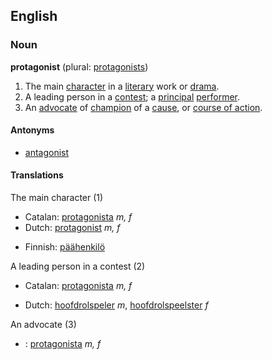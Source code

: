 ==English==

===Noun===
'''protagonist''' (plural: [[protagonists]])

# The main [[character]] in a [[literary]] work or [[drama]].
# A leading person in a [[contest]]; a [[principal]] [[performer]].
# An [[advocate]] of [[champion]] of a [[cause]], or [[course of action]].

====Antonyms====
*[[antagonist]]

====Translations====
;The main character (1)
{{top}}
*Catalan: [[protagonista]] ''m, f''
*Dutch: [[protagonist]] ''m, f''
{{mid}}
*Finnish: [[päähenkilö]]
{{bottom}}

;A leading person in a contest (2)
{{top}}
*Catalan: [[protagonista]] ''m, f''
{{mid}}
*Dutch: [[hoofdrolspeler]] ''m'', [[hoofdrolspeelster]] ''f''
{{bottom}}

;An advocate (3)
{{top}}
{{mid}}
{{bottom}}

{{checktrans}}
*{{ttbc|Spanish}}: [[protagonista]] ''m, f''
